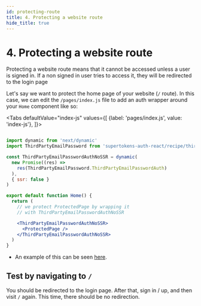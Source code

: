 ```yaml
---
id: protecting-route
title: 4. Protecting a website route
hide_title: true
---
```



# 4. Protecting a website route

Protecting a website route means that it cannot be accessed unless a user is signed in. If a non signed in user tries to access it, they will be redirected to the login page

Let's say we want to protect the home page of your website (`/` route). In this case, we can edit the `/pages/index.js` file to add an auth wrapper around your `Home` component like so:

<Tabs
defaultValue="index-js"
values={[
{label: 'pages/index.js', value: 'index-js'},
]}>

<TabItem value="index-js">

```jsx

import dynamic from 'next/dynamic'
import ThirdPartyEmailPassword from 'supertokens-auth-react/recipe/thirdpartyemailpassword'

const ThirdPartyEmailPasswordAuthNoSSR = dynamic(
  new Promise((res) =>
    res(ThirdPartyEmailPassword.ThirdPartyEmailPasswordAuth)
  ),
  { ssr: false }
)

export default function Home() {
  return (
    // we protect ProtectedPage by wrapping it
    // with ThirdPartyEmailPasswordAuthNoSSR

    <ThirdPartyEmailPasswordAuthNoSSR>
      <ProtectedPage />
    </ThirdPartyEmailPasswordAuthNoSSR>
  )
}

```
</TabItem>
</Tabs>

- An example of this can be seen [here](https://github.com/supertokens/next.js/blob/canary/examples/with-supertokens/pages/index.js#L36).

## Test by navigating to `/`
You should be redirected to the login page. After that, sign in / up, and then visit `/` again. This time, there should be no redirection.
